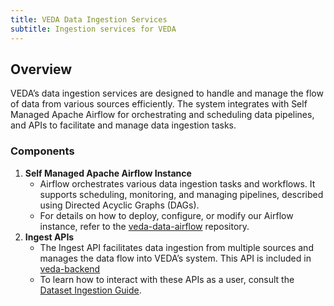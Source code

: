 ```yaml
---
title: VEDA Data Ingestion Services
subtitle: Ingestion services for VEDA
---
```


## Overview

VEDA's data ingestion services are designed to handle and manage the flow of data from various sources efficiently. The system integrates with Self Managed Apache Airflow for orchestrating and scheduling data pipelines, and APIs to facilitate and manage data ingestion tasks.

### Components

1. **Self Managed Apache Airflow Instance**
   - Airflow orchestrates various data ingestion tasks and workflows. It supports scheduling, monitoring, and managing pipelines, described using Directed Acyclic Graphs (DAGs).
   - For details on how to deploy, configure, or modify our Airflow instance, refer to the [veda-data-airflow](https://github.com/NASA-IMPACT/veda-data-airflow) repository.

2. **Ingest APIs**
   - The Ingest API facilitates data ingestion from multiple sources and manages the data flow into VEDA's system. This API is included in [veda-backend](https://github.com/NASA-IMPACT/veda-backend)
   - To learn how to interact with these APIs as a user, consult the [Dataset Ingestion Guide](/user-guide/content-curation/dataset-ingestion/index.qmd).

